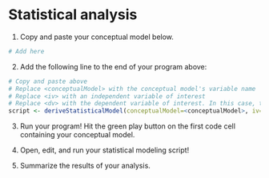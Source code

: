 # Statistical analysis

1. Copy and paste your conceptual model below. 
```r
# Add here
```

2. Add the following line to the end of your program above: 
```r
# Copy and paste above 
# Replace <conceptualModel> with the conceptual model's variable name
# Replace <iv> with an independent variable of interest
# Replace <dv> with the dependent variable of interest. In this case, the variable for income. 
script <- deriveStatisticalModel(conceptualModel=<conceptualModel>, iv=<iv>, dv=<dv>)
```

3. Run your program! Hit the green play button on the first code cell containing your conceptual model.


4. Open, edit, and run your statistical modeling script! 

5. Summarize the results of your analysis.